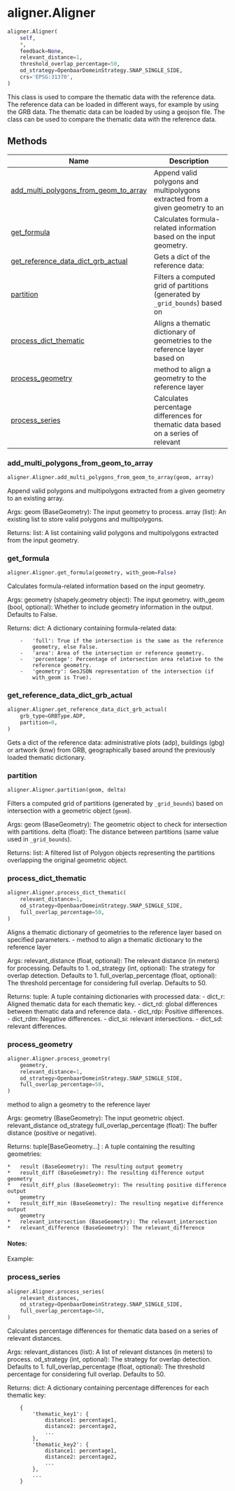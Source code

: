 # aligner.Aligner { #brdr.aligner.Aligner }

```python
aligner.Aligner(
    self,
    *,
    feedback=None,
    relevant_distance=1,
    threshold_overlap_percentage=50,
    od_strategy=OpenbaarDomeinStrategy.SNAP_SINGLE_SIDE,
    crs='EPSG:31370',
)
```

This class is used to compare the thematic data with the reference data.
The reference data can be loaded in different ways, for example by using the GRB data.
The thematic data can be loaded by using a geojson file.
The class can be used to compare the thematic data with the reference data.

## Methods

| Name | Description |
| --- | --- |
| [add_multi_polygons_from_geom_to_array](#brdr.aligner.Aligner.add_multi_polygons_from_geom_to_array) | Append valid polygons and multipolygons extracted from a given geometry to an |
| [get_formula](#brdr.aligner.Aligner.get_formula) | Calculates formula-related information based on the input geometry. |
| [get_reference_data_dict_grb_actual](#brdr.aligner.Aligner.get_reference_data_dict_grb_actual) | Gets a dict of the reference data: |
| [partition](#brdr.aligner.Aligner.partition) | Filters a computed grid of partitions (generated by `_grid_bounds`) based on |
| [process_dict_thematic](#brdr.aligner.Aligner.process_dict_thematic) | Aligns a thematic dictionary of geometries to the reference layer based on |
| [process_geometry](#brdr.aligner.Aligner.process_geometry) | method to align a geometry to the reference layer |
| [process_series](#brdr.aligner.Aligner.process_series) | Calculates percentage differences for thematic data based on a series of relevant |

### add_multi_polygons_from_geom_to_array { #brdr.aligner.Aligner.add_multi_polygons_from_geom_to_array }

```python
aligner.Aligner.add_multi_polygons_from_geom_to_array(geom, array)
```

Append valid polygons and multipolygons extracted from a given geometry to an
existing array.

Args:
    geom (BaseGeometry): The input geometry to process.
    array (list): An existing list to store valid polygons and multipolygons.

Returns:
    list: A list containing valid polygons and multipolygons extracted from the
        input geometry.

### get_formula { #brdr.aligner.Aligner.get_formula }

```python
aligner.Aligner.get_formula(geometry, with_geom=False)
```

Calculates formula-related information based on the input geometry.

Args:
    geometry (shapely.geometry object): The input geometry.
    with_geom (bool, optional): Whether to include geometry information in the
        output. Defaults to False.

Returns:
    dict: A dictionary containing formula-related data:

        -   'full': True if the intersection is the same as the reference
            geometry, else False.
        -   'area': Area of the intersection or reference geometry.
        -   'percentage': Percentage of intersection area relative to the
            reference geometry.
        -   'geometry': GeoJSON representation of the intersection (if
            with_geom is True).

### get_reference_data_dict_grb_actual { #brdr.aligner.Aligner.get_reference_data_dict_grb_actual }

```python
aligner.Aligner.get_reference_data_dict_grb_actual(
    grb_type=GRBType.ADP,
    partition=0,
)
```

Gets a dict of the reference data:
administrative plots (adp), buildings (gbg) or artwork (knw) from GRB,
geographically based around the previously loaded thematic dictionary.

### partition { #brdr.aligner.Aligner.partition }

```python
aligner.Aligner.partition(geom, delta)
```

Filters a computed grid of partitions (generated by `_grid_bounds`) based on
intersection with a geometric object (`geom`).

Args:
    geom (BaseGeometry): The geometric object to check for intersection
        with partitions.
    delta (float): The distance between partitions (same value used in
        `_grid_bounds`).

Returns:
    list: A filtered list of Polygon objects representing the partitions
        overlapping the original geometric object.

### process_dict_thematic { #brdr.aligner.Aligner.process_dict_thematic }

```python
aligner.Aligner.process_dict_thematic(
    relevant_distance=1,
    od_strategy=OpenbaarDomeinStrategy.SNAP_SINGLE_SIDE,
    full_overlap_percentage=50,
)
```

Aligns a thematic dictionary of geometries to the reference layer based on
specified parameters. - method to align a thematic dictionary to the reference
layer

Args:
    relevant_distance (float, optional): The relevant distance (in meters) for
        processing. Defaults to 1.
    od_strategy (int, optional): The strategy for overlap detection.
        Defaults to 1.
    full_overlap_percentage (float, optional): The threshold percentage for
        considering full overlap. Defaults to 50.

Returns:
    tuple: A tuple containing dictionaries with processed data:
        - dict_r: Aligned thematic data for each thematic key.
        - dict_rd: global differences between thematic data and reference data.
        - dict_rdp: Positive differences.
        - dict_rdm: Negative differences.
        - dict_si: relevant intersections.
        - dict_sd: relevant differences.

### process_geometry { #brdr.aligner.Aligner.process_geometry }

```python
aligner.Aligner.process_geometry(
    geometry,
    relevant_distance=1,
    od_strategy=OpenbaarDomeinStrategy.SNAP_SINGLE_SIDE,
    full_overlap_percentage=50,
)
```

method to align a geometry to the reference layer

Args:
    geometry (BaseGeometry): The input geometric object.
    relevant_distance
    od_strategy
    full_overlap_percentage (float): The buffer distance (positive or negative).

Returns:
    tuple[BaseGeometry...] : A tuple containing the resulting geometries:

    *   result (BaseGeometry): The resulting output geometry
    *   result_diff (BaseGeometry): The resulting difference output geometry
    *   result_diff_plus (BaseGeometry): The resulting positive difference output
        geometry
    *   result_diff_min (BaseGeometry): The resulting negative difference output
        geometry
    *   relevant_intersection (BaseGeometry): The relevant_intersection
    *   relevant_difference (BaseGeometry): The relevant_difference

#### Notes: {.doc-section .doc-section-notes}

Example:

### process_series { #brdr.aligner.Aligner.process_series }

```python
aligner.Aligner.process_series(
    relevant_distances,
    od_strategy=OpenbaarDomeinStrategy.SNAP_SINGLE_SIDE,
    full_overlap_percentage=50,
)
```

Calculates percentage differences for thematic data based on a series of relevant
    distances.

Args:
    relevant_distances (list): A list of relevant distances (in meters) to
        process.
    od_strategy (int, optional): The strategy for overlap detection.
        Defaults to 1.
    full_overlap_percentage (float, optional): The threshold percentage for
        considering full overlap. Defaults to 50.

Returns:
    dict: A dictionary containing percentage differences for each thematic key:

        {
            'thematic_key1': {
                distance1: percentage1,
                distance2: percentage2,
                ...
            },
            'thematic_key2': {
                distance1: percentage1,
                distance2: percentage2,
                ...
            },
            ...
        }